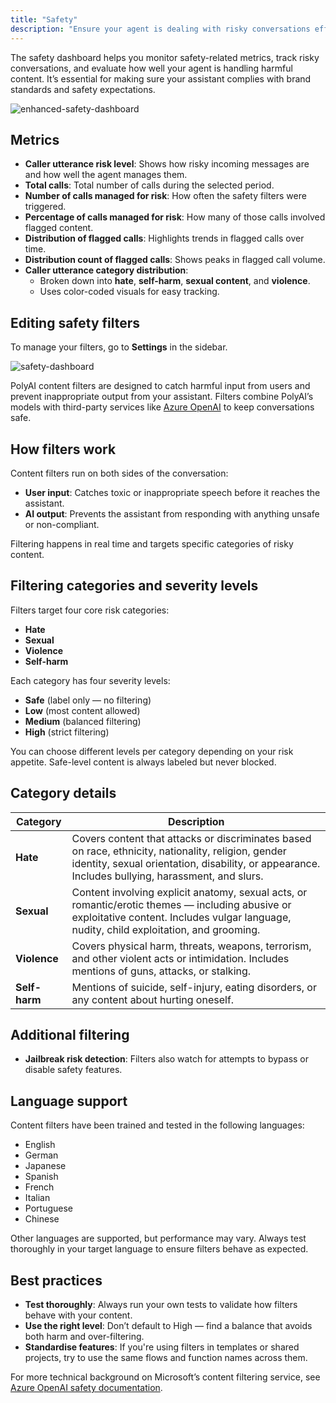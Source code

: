 ```yaml
---
title: "Safety"
description: "Ensure your agent is dealing with risky conversations effectively."
---
```


The safety dashboard helps you monitor safety-related metrics, track risky conversations, and evaluate how well your agent is handling harmful content. It’s essential for making sure your assistant complies with brand standards and safety expectations.

![enhanced-safety-dashboard](/images/release-notes/2503/new-safety.png)

## Metrics

- **Caller utterance risk level**: Shows how risky incoming messages are and how well the agent manages them.
- **Total calls**: Total number of calls during the selected period.
- **Number of calls managed for risk**: How often the safety filters were triggered.
- **Percentage of calls managed for risk**: How many of those calls involved flagged content.
- **Distribution of flagged calls**: Highlights trends in flagged calls over time.
- **Distribution count of flagged calls**: Shows peaks in flagged call volume.
- **Caller utterance category distribution**:
  - Broken down into **hate**, **self-harm**, **sexual content**, and **violence**.
  - Uses color-coded visuals for easy tracking.

## Editing safety filters

To manage your filters, go to **Settings** in the sidebar.

![safety-dashboard](/images/safety-filters.png)

PolyAI content filters are designed to catch harmful input from users and prevent inappropriate output from your assistant. Filters combine PolyAI’s models with third-party services like [Azure OpenAI](https://learn.microsoft.com/en-us/azure/ai-services/openai/concepts/safety) to keep conversations safe.

## How filters work

Content filters run on both sides of the conversation:
- **User input**: Catches toxic or inappropriate speech before it reaches the assistant.
- **AI output**: Prevents the assistant from responding with anything unsafe or non-compliant.

Filtering happens in real time and targets specific categories of risky content.

## Filtering categories and severity levels

Filters target four core risk categories:

- **Hate**
- **Sexual**
- **Violence**
- **Self-harm**

Each category has four severity levels:

- **Safe** (label only — no filtering)
- **Low** (most content allowed)
- **Medium** (balanced filtering)
- **High** (strict filtering)

You can choose different levels per category depending on your risk appetite. Safe-level content is always labeled but never blocked.

## Category details

| **Category** | **Description** |
|-------------|-----------------|
| **Hate** | Covers content that attacks or discriminates based on race, ethnicity, nationality, religion, gender identity, sexual orientation, disability, or appearance. Includes bullying, harassment, and slurs. |
| **Sexual** | Content involving explicit anatomy, sexual acts, or romantic/erotic themes — including abusive or exploitative content. Includes vulgar language, nudity, child exploitation, and grooming. |
| **Violence** | Covers physical harm, threats, weapons, terrorism, and other violent acts or intimidation. Includes mentions of guns, attacks, or stalking. |
| **Self-harm** | Mentions of suicide, self-injury, eating disorders, or any content about hurting oneself. |

## Additional filtering

- **Jailbreak risk detection**: Filters also watch for attempts to bypass or disable safety features.

## Language support

Content filters have been trained and tested in the following languages:

- English
- German
- Japanese
- Spanish
- French
- Italian
- Portuguese
- Chinese

Other languages are supported, but performance may vary. Always test thoroughly in your target language to ensure filters behave as expected.

## Best practices

- **Test thoroughly**: Always run your own tests to validate how filters behave with your content.
- **Use the right level**: Don’t default to High — find a balance that avoids both harm and over-filtering.
- **Standardise features**: If you're using filters in templates or shared projects, try to use the same flows and function names across them.

For more technical background on Microsoft’s content filtering service, see [Azure OpenAI safety documentation](https://learn.microsoft.com/en-us/azure/ai-services/openai/concepts/safety).


